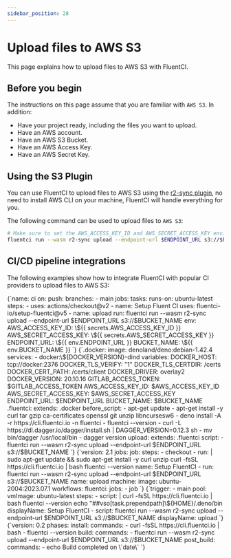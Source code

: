 ```yaml
---
sidebar_position: 28
---
```


# Upload files to AWS S3

This page explains how to upload files to AWS S3 with FluentCI.

## Before you begin

The instructions on this page assume that you are familiar with `AWS S3`. In addition:

- Have your project ready, including the files you want to upload.
- Have an AWS account.
- Have an AWS S3 Bucket.
- Have an AWS Access Key.
- Have an AWS Secret Key.

## Using the S3 Plugin

You can use FluentCI to upload files to AWS S3 using the [r2-sync plugin](https://github.com/tsirysndr/daggerverse/tree/main/r2-sync), no need to install AWS CLI on your machine, FluentCI will handle everything for you.

The following command can be used to upload files to `AWS S3`:

```bash
# Make sure to set the AWS_ACCESS_KEY_ID and AWS_SECRET_ACCESS_KEY environment variables
fluentci run --wasm r2-sync upload --endpoint-url $ENDPOINT_URL s3://$BUCKET_NAME
```

## CI/CD pipeline integrations

The following examples show how to integrate FluentCI with popular CI providers to upload files to AWS S3:


<Tabs>
  <TabItem value="gha" label="Github Actions">
    <CodeBlock language="yaml" title="ci.yml">
      {`name: ci
on:
  push:
    branches:
      - main
jobs:
  tasks:
    runs-on: ubuntu-latest
    steps:
      - uses: actions/checkout@v2
      - name: Setup Fluent CI
        uses: fluentci-io/setup-fluentci@v5
      - name: upload
        run: fluentci run --wasm r2-sync upload --endpoint-url $ENDPOINT_URL s3://$BUCKET_NAME
        env:
          AWS_ACCESS_KEY_ID: \${{ secrets.AWS_ACCESS_KEY_ID }}
          AWS_SECRET_ACCESS_KEY: \${{ secrets.AWS_SECRET_ACCESS_KEY }}
          ENDPOINT_URL: \${{ env.ENDPOINT_URL }}
          BUCKET_NAME: \${{ env.BUCKET_NAME }}
        `}
    </CodeBlock>
  </TabItem>
  <TabItem value="gitlab" label="GitLab CI">
    <CodeBlock language="yaml" title=".gitlab-ci.yml">
      {`.docker:
  image: denoland/deno:debian-1.42.4
  services:
    - docker:\${DOCKER_VERSION}-dind
  variables:
    DOCKER_HOST: tcp://docker:2376
    DOCKER_TLS_VERIFY: "1"
    DOCKER_TLS_CERTDIR: /certs
    DOCKER_CERT_PATH: /certs/client
    DOCKER_DRIVER: overlay2
    DOCKER_VERSION: 20.10.16
    GITLAB_ACCESS_TOKEN: $GITLAB_ACCESS_TOKEN
    AWS_ACCESS_KEY_ID: $AWS_ACCESS_KEY_ID
    AWS_SECRET_ACCESS_KEY: $AWS_SECRET_ACCESS_KEY
    ENDPOINT_URL: $ENDPOINT_URL
    BUCKET_NAME: $BUCKET_NAME
.fluentci:
  extends: .docker
  before_script:
    - apt-get update
    - apt-get install -y curl tar gzip ca-certificates openssl git unzip libncursesw6
    - deno install -A -r https://cli.fluentci.io -n fluentci
    - fluentci --version
    - curl -L https://dl.dagger.io/dagger/install.sh | DAGGER_VERSION=0.12.3 sh
    - mv bin/dagger /usr/local/bin
    - dagger version
upload:
  extends: .fluentci
  script:
    - fluentci run --wasm r2-sync upload --endpoint-url $ENDPOINT_URL s3://$BUCKET_NAME
`}

</CodeBlock>
</TabItem>
<TabItem value="circleci" label="Circle CI">
<CodeBlock language="yaml" title=".circleci/config.yml">
{`version: 2.1
jobs:
  job:
    steps:
      - checkout
      - run: |
          sudo apt-get update && sudo apt-get install -y curl unzip
          curl -fsSL https://cli.fluentci.io | bash
          fluentci --version
        name: Setup FluentCI
      - run: fluentci run --wasm r2-sync upload --endpoint-url $ENDPOINT_URL s3://$BUCKET_NAME
        name: upload
    machine:
      image: ubuntu-2004:2023.07.1
workflows:
  fluentci:
    jobs:
      - job
      `}
</CodeBlock>
</TabItem>
<TabItem value="azure" label="Azure Pipelines">
<CodeBlock language="yaml" title="azure-pipelines.yml">
{`trigger:
  - main
pool:
  vmImage: ubuntu-latest
steps:
  - script: |
      curl -fsSL https://cli.fluentci.io | bash
      fluentci --version
      echo "##vso[task.prependpath]\${HOME}/.deno/bin
    displayName: Setup FluentCI
  - script: fluentci run --wasm r2-sync upload --endpoint-url $ENDPOINT_URL s3://$BUCKET_NAME
    displayName: upload
  `}
</CodeBlock>
</TabItem>
<TabItem value="aws" label="AWS CodePipeline">
<CodeBlock language="yaml" title="buildspec.yml">
{`version: 0.2
phases:
  install:
    commands:
      - curl -fsSL https://cli.fluentci.io | bash
      - fluentci --version
  build:
    commands:
      - fluentci run --wasm r2-sync upload --endpoint-url $ENDPOINT_URL s3://$BUCKET_NAME
  post_build:
    commands:
      - echo Build completed on \`date\`
    `}
</CodeBlock>
</TabItem>
</Tabs>

